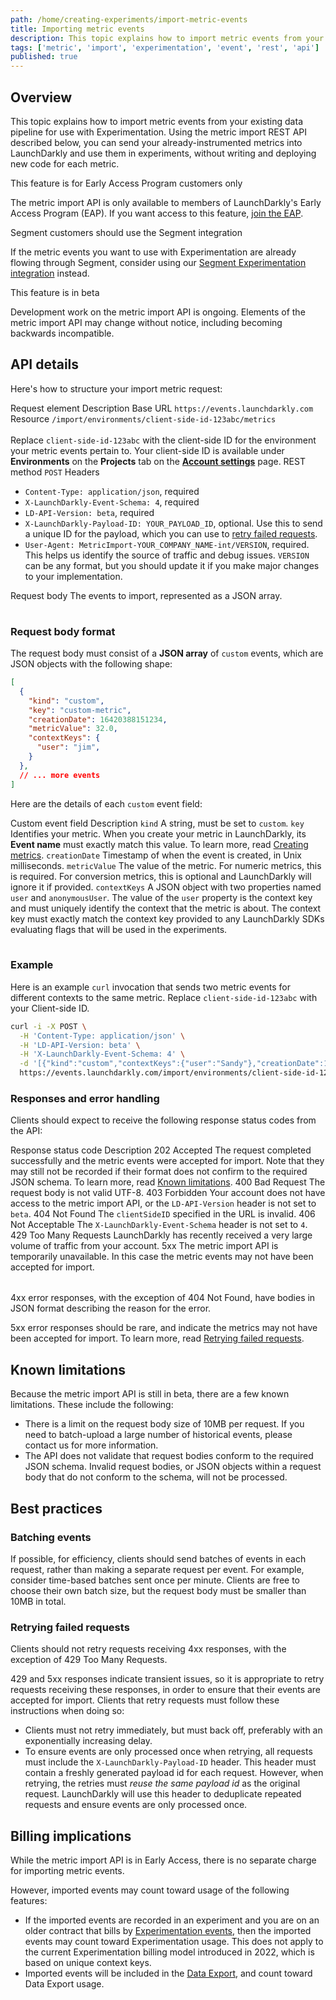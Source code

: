 ```yaml
---
path: /home/creating-experiments/import-metric-events
title: Importing metric events
description: This topic explains how to import metric events from your existing data pipeline for use with Experimentation.
tags: ['metric', 'import', 'experimentation', 'event', 'rest', 'api']
published: true
---
```


## Overview

This topic explains how to import metric events from your existing data pipeline for use with Experimentation. Using the metric import REST API described below, you can send your already-instrumented metrics into LaunchDarkly and use them in experiments, without writing and deploying new code for each metric.

<Callout intent="info">
  <CalloutTitle>This feature is for Early Access Program customers only</CalloutTitle>
  <CalloutDescription>

The metric import API is only available to members of LaunchDarkly's Early Access Program (EAP). If you want access to this feature, [join the EAP](https://launchdarkly.com/eap).

  </CalloutDescription>
</Callout>

<Callout intent="info">
  <CalloutTitle>Segment customers should use the Segment integration</CalloutTitle>
  <CalloutDescription>

If the metric events you want to use with Experimentation are already flowing through Segment, consider using our [Segment Experimentation integration](/home/creating-experiments/segment) instead.

  </CalloutDescription>
</Callout>

<Callout intent="alert">
  <CalloutTitle>This feature is in beta</CalloutTitle>
  <CalloutDescription>

Development work on the metric import API is ongoing. Elements of the metric import API may change without notice, including becoming backwards incompatible.

  </CalloutDescription>
</Callout>

## API details

Here's how to structure your import metric request:

<Table>
  <TableHeader>
    <TableHeadCell>Request element</TableHeadCell>
    <TableHeadCell>Description</TableHeadCell>
  </TableHeader>
  <TableBody>
  <TableRow>
    <TableCell>Base URL</TableCell>
    <TableCell><code>https://events.launchdarkly.com</code></TableCell>
  </TableRow>
  <TableRow>
    <TableCell>Resource</TableCell>
    <TableCell><code>/import/environments/client-side-id-123abc/metrics</code><br/><br/> Replace <code>client-side-id-123abc</code> with the client-side ID for the environment your metric events pertain to. Your client-side ID is available under <strong>Environments</strong> on the <strong>Projects</strong> tab on the <a href="https://app.launchdarkly.com/settings#/projects"><strong>Account settings</strong></a> page.</TableCell>
  </TableRow>
  <TableRow>
    <TableCell>REST method</TableCell>
    <TableCell><code>POST</code></TableCell>
  </TableRow>
  <TableRow>
    <TableCell>Headers</TableCell>
    <TableCell>
      <ul>
        <li><code>Content-Type: application/json</code>, required</li>
        <li><code>X-LaunchDarkly-Event-Schema: 4</code>, required</li>
        <li><code>LD-API-Version: beta</code>, required</li>
        <li><code>X-LaunchDarkly-Payload-ID: YOUR_PAYLOAD_ID</code>, optional. Use this to send a unique ID for the payload, which you can use to <a href="#retrying-failed-requests">retry failed requests</a>.</li>
        <li><code>User-Agent: MetricImport-YOUR_COMPANY_NAME-int/VERSION</code>, required. This helps us identify the source of traffic and debug issues. <code>VERSION</code> can be any format, but you should update it if you make major changes to your implementation.</li>
      </ul>
    </TableCell>
  </TableRow>
  <TableRow>
    <TableCell>Request body</TableCell>
    <TableCell>The events to import, represented as a JSON array.</TableCell>
  </TableRow>
  </TableBody>
</Table>

### Request body format

The request body must consist of a <strong>JSON array</strong> of `custom` events, which are JSON objects with the following shape:

<CodeSample>
<CSTab label="Array of custom events">

```json
[
  {
    "kind": "custom",
    "key": "custom-metric",
    "creationDate": 16420388151234,
    "metricValue": 32.0,
    "contextKeys": {
      "user": "jim",
    }
  },
  // ... more events
]
```

</CSTab>
</CodeSample>

Here are the details of each `custom` event field:

<Table>
  <TableHeader>
    <TableHeadCell>Custom event field</TableHeadCell>
    <TableHeadCell>Description</TableHeadCell>
  </TableHeader>
  <TableBody>
  <TableRow>
    <TableCell><code>kind</code></TableCell>
    <TableCell>A string, must be set to <code>custom</code>.</TableCell>
  </TableRow>
  <TableRow>
    <TableCell><code>key</code></TableCell>
    <TableCell>Identifies your metric. When you create your metric in LaunchDarkly, its <strong>Event name</strong> must exactly match this value. To learn more, read <a href="/home/creating-experiments/metrics">Creating metrics</a>.</TableCell>
  </TableRow>
  <TableRow>
    <TableCell><code>creationDate</code></TableCell>
    <TableCell>Timestamp of when the event is created, in Unix milliseconds.</TableCell>
  </TableRow>
  <TableRow>
    <TableCell><code>metricValue</code></TableCell>
    <TableCell>The value of the metric. For numeric metrics, this is required. For conversion metrics, this is optional and LaunchDarkly will ignore it if provided.</TableCell>
  </TableRow>
  <TableRow>
    <TableCell><code>contextKeys</code></TableCell>
    <TableCell>A JSON object with two properties named <code>user</code> and <code>anonymousUser</code>. The value of the <code>user</code> property is the context key and must uniquely identify the context that the metric is about. The context key must exactly match the context key provided to any LaunchDarkly SDKs evaluating flags that will be used in the experiments.
    </TableCell>
  </TableRow>
  </TableBody>
</Table>

### Example

Here is an example `curl` invocation that sends two metric events for different contexts to the same metric. Replace `client-side-id-123abc` with your Client-side ID.

<CodeSample>
<CSTab label="Example curl">

```bash
curl -i -X POST \
  -H 'Content-Type: application/json' \
  -H 'LD-API-Version: beta' \
  -H 'X-LaunchDarkly-Event-Schema: 4' \
  -d '[{"kind":"custom","contextKeys":{"user":"Sandy"},"creationDate":1638561938594,"key":"user-key-123abc","metricValue": 11.0},{"kind":"custom","contextKeys":{"user":"Jesse"},"creationDate":1638561938594,"key":"user-key-456def","metricValue": 6.0}]' \
  https://events.launchdarkly.com/import/environments/client-side-id-123abc/metrics
```

</CSTab>
</CodeSample>

### Responses and error handling

Clients should expect to receive the following response status codes from the API:

<Table>
  <TableHeader>
    <TableHeadCell>Response status code</TableHeadCell>
    <TableHeadCell>Description</TableHeadCell>
  </TableHeader>
  <TableBody>
    <TableRow>
      <TableCell>202 Accepted</TableCell>
      <TableCell> The request completed successfully and the metric events were accepted for import. Note that they may still not be recorded if their format does not confirm to the required JSON schema. To learn more, read <a href="#known-limitations">Known limitations</a>. </TableCell>
    </TableRow>
    <TableRow>
      <TableCell>400 Bad Request</TableCell>
      <TableCell> The request body is not valid UTF-8. </TableCell>
    </TableRow>
    <TableRow>
      <TableCell>403 Forbidden</TableCell>
      <TableCell> Your account does not have access to the metric import API, or the <code>LD-API-Version</code> header is not set to <code>beta</code>. </TableCell>
    </TableRow>
    <TableRow>
      <TableCell>404 Not Found</TableCell>
      <TableCell> The <code>clientSideID</code> specified in the URL is invalid. </TableCell>
    </TableRow>
    <TableRow>
      <TableCell>406 Not Acceptable</TableCell>
      <TableCell> The <code>X-LaunchDarkly-Event-Schema</code> header is not set to <code>4</code>. </TableCell>
    </TableRow>
    <TableRow>
      <TableCell>429 Too Many Requests</TableCell>
      <TableCell> LaunchDarkly has recently received a very large volume of traffic from your account. </TableCell>
    </TableRow>
    <TableRow>
      <TableCell>5xx</TableCell>
      <TableCell> The metric import API is temporarily unavailable. In this case the metric events may not have been accepted for import. </TableCell>
    </TableRow>
  </TableBody>
</Table>

4xx error responses, with the exception of 404 Not Found, have bodies in JSON format describing the reason for the error.

5xx error responses should be rare, and indicate the metrics may not have been accepted for import. To learn more, read [Retrying failed requests](#retrying-failed-requests).

## Known limitations
Because the metric import API is still in beta, there are a few known limitations. These include the following:

* There is a limit on the request body size of 10MB per request. If you need to batch-upload a large number of historical events, please contact us for more information.
* The API does not validate that request bodies conform to the required JSON schema. Invalid request bodies, or JSON objects within a request body that do not conform to the schema, will not be processed.

## Best practices

### Batching events

If possible, for efficiency, clients should send batches of events in each request, rather than making a separate request per event. For example, consider time-based batches sent once per minute. Clients are free to choose their own batch size, but the request body must be smaller than 10MB in total.

### Retrying failed requests

Clients should not retry requests receiving 4xx responses, with the exception of 429 Too Many Requests.

429 and 5xx responses indicate transient issues, so it is appropriate to retry requests receiving these responses, in order to ensure that their events are accepted for import. Clients that retry requests must follow these instructions when doing so:

* Clients must not retry immediately, but must back off, preferably with an exponentially increasing delay.
* To ensure events are only processed once when retrying, all requests must include the `X-LaunchDarkly-Payload-ID` header. This header must contain a freshly generated payload id for each request. However, when retrying, the retries must _reuse the same payload id_ as the original request. LaunchDarkly will use this header to deduplicate repeated requests and ensure events are only processed once.

## Billing implications

While the metric import API is in Early Access, there is no separate charge for importing metric events.

However, imported events may count toward usage of the following features:

* If the imported events are recorded in an experiment and you are on an older contract that bills by [Experimentation events](/home/about-experimentation/events), then the imported events may count toward Experimentation usage. This does not apply to the current Experimentation billing model introduced in 2022, which is based on unique context keys.
* Imported events will be included in the [Data Export](/home/data-export), and count toward Data Export usage.
